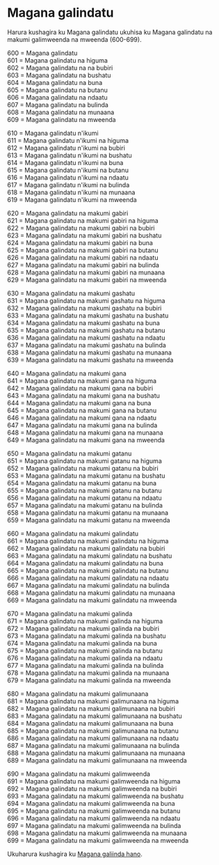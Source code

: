 # Magana galindatu

Harura kushagira ku Magana galindatu ukuhisa ku Magana galindatu na makumi galimweenda na mweenda (600-699).

600 = Magana galindatu  
601 = Magana galindatu na higuma  
602 = Magana galindatu na na bubiri  
603 = Magana galindatu na bushatu  
604 = Magana galindatu na buna  
605 = Magana galindatu na butanu  
606 = Magana galindatu na ndaatu  
607 = Magana galindatu na bulinda  
608 = Magana galindatu na munaana  
609 = Magana galindatu na mweenda

610 = Magana galindatu n'ikumi  
611 = Magana galindatu n'ikumi na higuma  
612 = Magana galindatu n'ikumi na bubiri  
613 = Magana galindatu n'ikumi na bushatu  
614 = Magana galindatu n'ikumi na buna  
615 = Magana galindatu n'ikumi na butanu  
616 = Magana galindatu n'ikumi na ndaatu  
617 = Magana galindatu n'ikumi na bulinda  
618 = Magana galindatu n'ikumi na munaana  
619 = Magana galindatu n'ikumi na mweenda

620 = Magana galindatu na makumi gabiri  
621 = Magana galindatu na makumi gabiri na higuma  
622 = Magana galindatu na makumi gabiri na bubiri  
623 = Magana galindatu na makumi gabiri na bushatu  
624 = Magana galindatu na makumi gabiri na buna  
625 = Magana galindatu na makumi gabiri na butanu  
626 = Magana galindatu na makumi gabiri na ndaatu  
627 = Magana galindatu na makumi gabiri na bulinda  
628 = Magana galindatu na makumi gabiri na munaana  
629 = Magana galindatu na makumi gabiri na mweenda

630 = Magana galindatu na makumi gashatu  
631 = Magana galindatu na makumi gashatu na higuma  
632 = Magana galindatu na makumi gashatu na bubiri  
633 = Magana galindatu na makumi gashatu na bushatu  
634 = Magana galindatu na makumi gashatu na buna  
635 = Magana galindatu na makumi gashatu na butanu  
636 = Magana galindatu na makumi gashatu na ndaatu  
637 = Magana galindatu na makumi gashatu na bulinda  
638 = Magana galindatu na makumi gashatu na munaana  
639 = Magana galindatu na makumi gashatu na mweenda

640 = Magana galindatu na makumi gana  
641 = Magana galindatu na makumi gana na higuma  
642 = Magana galindatu na makumi gana na bubiri  
643 = Magana galindatu na makumi gana na bushatu  
644 = Magana galindatu na makumi gana na buna  
645 = Magana galindatu na makumi gana na butanu  
646 = Magana galindatu na makumi gana na ndaatu  
647 = Magana galindatu na makumi gana na bulinda  
648 = Magana galindatu na makumi gana na munaana  
649 = Magana galindatu na makumi gana na mweenda

650 = Magana galindatu na makumi gatanu  
651 = Magana galindatu na makumi gatanu na higuma  
652 = Magana galindatu na makumi gatanu na bubiri  
653 = Magana galindatu na makumi gatanu na bushatu  
654 = Magana galindatu na makumi gatanu na buna  
655 = Magana galindatu na makumi gatanu na butanu  
656 = Magana galindatu na makumi gatanu na ndaatu  
657 = Magana galindatu na makumi gatanu na bulinda  
658 = Magana galindatu na makumi gatanu na munaana  
659 = Magana galindatu na makumi gatanu na mweenda

660 = Magana galindatu na makumi galindatu  
661 = Magana galindatu na makumi galindatu na higuma  
662 = Magana galindatu na makumi galindatu na bubiri  
663 = Magana galindatu na makumi galindatu na bushatu  
664 = Magana galindatu na makumi galindatu na buna  
665 = Magana galindatu na makumi galindatu na butanu  
666 = Magana galindatu na makumi galindatu na ndaatu  
667 = Magana galindatu na makumi galindatu na bulinda  
668 = Magana galindatu na makumi galindatu na munaana  
669 = Magana galindatu na makumi galindatu na mweenda

670 = Magana galindatu na makumi galinda  
671 = Magana galindatu na makumi galinda na higuma  
672 = Magana galindatu na makumi galinda na bubiri  
673 = Magana galindatu na makumi galinda na bushatu  
674 = Magana galindatu na makumi galinda na buna  
675 = Magana galindatu na makumi galinda na butanu  
676 = Magana galindatu na makumi galinda na ndaatu  
677 = Magana galindatu na makumi galinda na bulinda  
678 = Magana galindatu na makumi galinda na munaana  
679 = Magana galindatu na makumi galinda na mweenda

680 = Magana galindatu na makumi galimunaana  
681 = Magana galindatu na makumi galimunaana na higuma  
682 = Magana galindatu na makumi galimunaana na bubiri  
683 = Magana galindatu na makumi galimunaana na bushatu  
684 = Magana galindatu na makumi galimunaana na buna  
685 = Magana galindatu na makumi galimunaana na butanu  
686 = Magana galindatu na makumi galimunaana na ndaatu  
687 = Magana galindatu na makumi galimunaana na bulinda  
688 = Magana galindatu na makumi galimunaana na munaana  
689 = Magana galindatu na makumi galimunaana na mweenda

690 = Magana galindatu na makumi galimweenda  
691 = Magana galindatu na makumi galimweenda na higuma  
692 = Magana galindatu na makumi galimweenda na bubiri  
693 = Magana galindatu na makumi galimweenda na bushatu  
694 = Magana galindatu na makumi galimweenda na buna  
695 = Magana galindatu na makumi galimweenda na butanu  
696 = Magana galindatu na makumi galimweenda na ndaatu  
697 = Magana galindatu na makumi galimweenda na bulinda  
698 = Magana galindatu na makumi galimweenda na munaana  
699 = Magana galindatu na makumi galimweenda na mweenda

Ukuharura kushagira ku [Magana galiinda hano](./magana-galinda).
